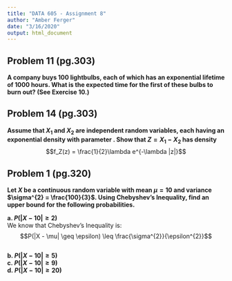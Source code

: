 ---
title: "DATA 605 - Assignment 8"
author: "Amber Ferger"
date: "3/16/2020"
output: html_document
---

## Problem 11 (pg.303)

**A company buys 100 lightbulbs, each of which has an exponential lifetime of 1000 hours. What is the expected time for the first of these bulbs to burn out? (See Exercise 10.)**

## Problem 14 (pg.303)

**Assume that $X_1$ and $X_2$ are independent random variables, each having an exponential density with parameter \lambda. Show that $Z = X_1 − X_2$ has density**  
$$f_Z(z) = \frac{1}{2}\lambda e^{-\lambda |z|}$$

## Problem 1 (pg.320)

**Let $X$ be a continuous random variable with mean $μ = 10$ and variance $\sigma^{2} = \frac{100}{3}$. Using Chebyshev’s Inequality, find an upper bound for the following probabilities.** 

**a. $P(|X-10|\geq 2)$**  
We know that Chebyshev's Inequality is:  
$$P(|X - \mu| \geq \epsilon) \leq \frac{\sigma^{2}}{\epsilon^{2}}$$
``` {r}


```


**b. $P(|X-10|\geq 5)$**  
**c. $P(|X-10|\geq 9)$**   
**d. $P(|X-10|\geq 20)$** 